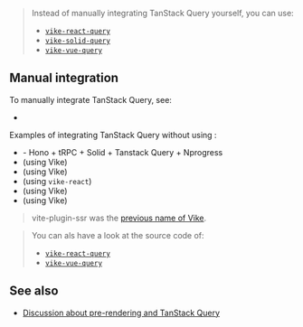 
<CommunityNote url="https://tanstack.com/query" />

> Instead of manually integrating TanStack Query yourself, you can use:
> - [`vike-react-query`](https://github.com/vikejs/vike-react/tree/main/packages/vike-react-query)
> - [`vike-solid-query`](https://github.com/vikejs/vike-solid/tree/main/packages/vike-solid-query)
> - [`vike-vue-query`](https://github.com/vikejs/vike-vue/tree/main/packages/vike-vue-query)

## Manual integration

To manually integrate TanStack Query, see:
 - <Link href="/integration#data-fetching" />

Examples of integrating TanStack Query without using <UiFrameworkExtension name />:
 - <Example timestamp="2024.04" repo="Blankeos/hono-trpc" /> - Hono + tRPC + Solid + Tanstack Query + Nprogress
 - <Example timestamp="2023.11" repo="nabi-chan/vike-trpc-ssr" /> (using Vike)
 - <Example timestamp="2023.11" repo="phonzammi/vike-react-tanstack-query" /> (using Vike)
 - <Example timestamp="2023.11" repo="phonzammi/vike-react-query" /> (using <Link href="/vike-react">`vike-react`</Link>)
 - <Example timestamp="2023.07" repo="alternativniy/vite-ssr-with-react-query" /> (using Vike)
 - <Example timestamp="2023.04" repo="YannBirba/vps-react-query" /> (using Vike)

> vite-plugin-ssr was the [previous name of Vike](https://vite-plugin-ssr.com/vike).

> You can als have a look at the source code of:
> - [`vike-react-query`](https://github.com/vikejs/vike-react/tree/main/packages/vike-react-query)
> - [`vike-vue-query`](https://github.com/vikejs/vike-vue/tree/main/packages/vike-vue-query)


## See also

- [Discussion about pre-rendering and TanStack Query](https://github.com/vikejs/vike/discussions/774)
